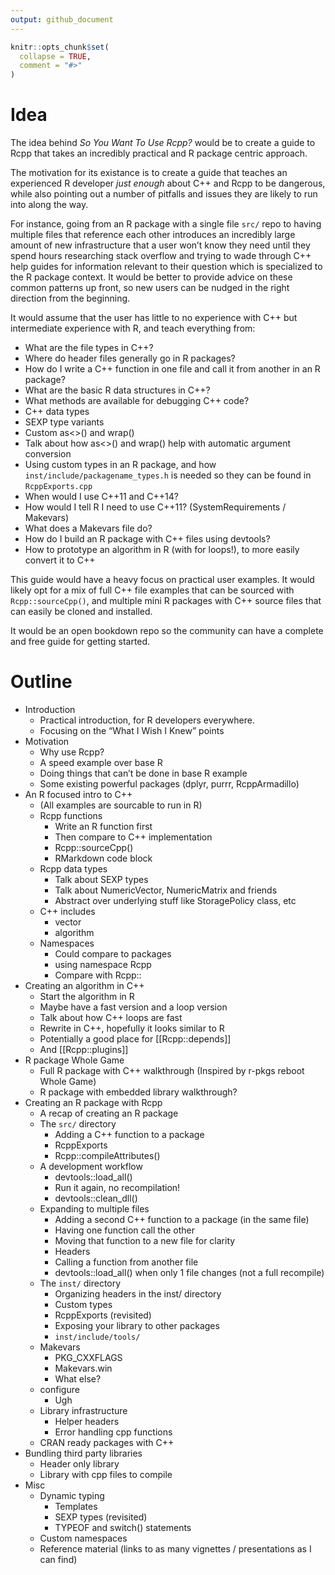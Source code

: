 ```yaml
---
output: github_document
---
```


<!-- README.md is generated from README.Rmd. Please edit that file -->

```r
knitr::opts_chunk$set(
  collapse = TRUE,
  comment = "#>"
)
```

# Idea

The idea behind _So You Want To Use Rcpp?_ would be to create a guide to Rcpp that takes an incredibly practical and R package centric approach. 

The motivation for its existance is to create a guide that teaches an experienced R developer _just enough_ about C++ and Rcpp to be dangerous, while also pointing out a number of pitfalls and issues they are likely to run into along the way. 

For instance, going from an R package with a single file `src/` repo to having multiple files that reference each other introduces an incredibly large amount of new infrastructure that a user won't know they need until they spend hours researching stack overflow and trying to wade through C++ help guides for information relevant to their question which is specialized to the R package context. It would be better to provide advice on these common patterns up front, so new users can be nudged in the right direction from the beginning.

It would assume that the user has little to no experience with C++ but intermediate experience with R, and teach everything from:

- What are the file types in C++?
- Where do header files generally go in R packages?
- How do I write a C++ function in one file and call it from another in an R package?
- What are the basic R data structures in C++?
- What methods are available for debugging C++ code?
- C++ data types
- SEXP type variants
- Custom as<>() and wrap()
- Talk about how as<>() and wrap() help with automatic argument conversion
- Using custom types in an R package, and how `inst/include/packagename_types.h` is needed so they can be found in `RcppExports.cpp`
- When would I use C++11 and C++14?
- How would I tell R I need to use C++11? (SystemRequirements / Makevars)
- What does a Makevars file do?
- How do I build an R package with C++ files using devtools?
- How to prototype an algorithm in R (with for loops!), to more easily convert it to C++

This guide would have a heavy focus on practical user examples. It would likely opt for a mix of full C++ file examples that can be sourced with `Rcpp::sourceCpp()`, and multiple mini R packages with C++ source files that can easily be cloned and installed.

It would be an open bookdown repo so the community can have a complete and free guide for getting started.

# Outline

- Introduction
  - Practical introduction, for R developers everywhere.
  - Focusing on the "What I Wish I Knew" points
- Motivation
  - Why use Rcpp?
  - A speed example over base R
  - Doing things that can't be done in base R example
  - Some existing powerful packages (dplyr, purrr, RcppArmadillo)
- An R focused intro to C++
  - (All examples are sourcable to run in R)
  - Rcpp functions
    - Write an R function first
    - Then compare to C++ implementation
    - Rcpp::sourceCpp()
    - RMarkdown code block
  - Rcpp data types
    - Talk about SEXP types
    - Talk about NumericVector, NumericMatrix and friends
    - Abstract over underlying stuff like StoragePolicy class, etc
  - C++ includes
    - vector
    - algorithm
  - Namespaces
    - Could compare to packages
    - using namespace Rcpp
    - Compare with Rcpp::
- Creating an algorithm in C++
  - Start the algorithm in R
  - Maybe have a fast version and a loop version
  - Talk about how C++ loops are fast
  - Rewrite in C++, hopefully it looks similar to R
  - Potentially a good place for [[Rcpp::depends]]
  - And [[Rcpp::plugins]]
- R package Whole Game
  - Full R package with C++ walkthrough (Inspired by r-pkgs reboot Whole Game)
  - R package with embedded library walkthrough?
- Creating an R package with Rcpp
  - A recap of creating an R package
  - The `src/` directory
    - Adding a C++ function to a package 
    - RcppExports
    - Rcpp::compileAttributes()
  - A development workflow
    - devtools::load_all()
    - Run it again, no recompilation!
    - devtools::clean_dll()
  - Expanding to multiple files
    - Adding a second C++ function to a package (in the same file)
    - Having one function call the other
    - Moving that function to a new file for clarity
    - Headers
    - Calling a function from another file
    - devtools::load_all() when only 1 file changes (not a full recompile)
  - The `inst/` directory
    - Organizing headers in the inst/ directory
    - Custom types
    - RcppExports (revisited)
    - Exposing your library to other packages
    - `inst/include/tools/`
  - Makevars
    - PKG_CXXFLAGS
    - Makevars.win
    - What else?
  - configure
    - Ugh
  - Library infrastructure
    - Helper headers
    - Error handling cpp functions
  - CRAN ready packages with C++
- Bundling third party libraries
  - Header only library
  - Library with cpp files to compile
- Misc
  - Dynamic typing
    - Templates
    - SEXP types (revisited)
    - TYPEOF and switch() statements
  - Custom namespaces
  - Reference material (links to as many vignettes / presentations as I can find)